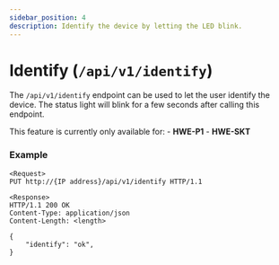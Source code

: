 ```yaml
---
sidebar_position: 4
description: Identify the device by letting the LED blink.
---
```


# Identify (`/api/v1/identify`)

The `/api/v1/identify` endpoint can be used to let the user identify the device. The status light will blink for a few seconds after calling this endpoint.

This feature is currently only available for: - **HWE-P1** - **HWE-SKT**

### Example

```
<Request>
PUT http://{IP address}/api/v1/identify HTTP/1.1

<Response>
HTTP/1.1 200 OK
Content-Type: application/json
Content-Length: <length>

{
    "identify": "ok",
}
```
